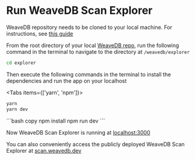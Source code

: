 
# Run WeaveDB Scan Explorer

WeaveDB repository needs to be cloned to your local machine. For instructions, see [this guide](/development/clone-the-repo)

From the root directory of your local [WeaveDB repo](/development/clone-the-repo), run the following command in the terminal to navigate to the directory at `/weavedb/explorer`

```bash copy
cd explorer
```

Then execute the following commands in the terminal to install the dependencies and run the app on your localhost

<Tabs items={['yarn', 'npm']}>
  <Tab>
  ```bash copy
yarn
yarn dev
  ```
  </Tab>
  <Tab>
  ```bash copy
npm install
npm run dev
  ```
  </Tab>
</Tabs>

Now WeaveDB Scan Explorer is running at [localhost:3000](http://localhost:3000)

You can also conveniently access the publicly deployed WeaveDB Scan Explorer at [scan.weavedb.dev](https://scan.weavedb.dev)